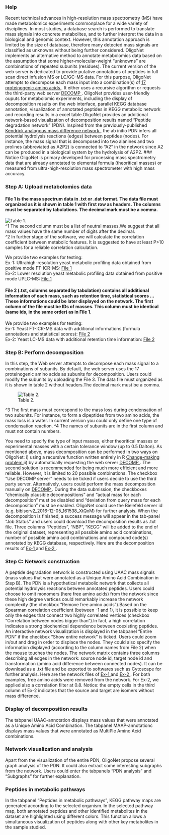 ### Help

Recent technical advances in high-resolution mass spectrometry (MS) have made metabolomics experiments commonplace for a wide variety of disciplines. In most studies, a database search is performed to translate mass signals into concrete metabolites, and to further interpret the data in a biological and genomic context. However, this annotation approach is limited by the size of database, therefore many detected mass signals are classified as unknowns without being further considered. OligoNet implements an alternative method to annotate metabolomics data based on the assumption that some higher-molecular-weight "unknowns" are combinations of repeated subunits (residues). The current version of the web server is dedicated to provide putative annotations of peptides in full scan direct infusion MS or LC/GC-MS data. For this purpose, OligoNet attempts to decompose each mass input into a combination(s) of  <a href="https://raw.githubusercontent.com/daniellyz/OligoNet/master/Demo/amino-acid-full.txt" target="_blank"> 17 proteinogenic amino acids </a>. It either uses a recursive algorithm or requests the third-party web server <a href="https://bibiserv2.cebitec.uni-bielefeld.de/decomp" target="_blank"> DECOMP </a>. OligoNet provides  user-friendly ouputs for metabolomic experiments, including the display of decomposition results on the web interface, parallel KEGG database annotation, visualization of annotated peptides in KEGG metabolic network and recording results in a excel table.OligoNet provides an additional network-based visualization of decomposition results named "Peptide degradation network" (PDN). Inspired from the previously-published <a href="https://www.ncbi.nlm.nih.gov/pubmed/22006638" target="_blank"> Kendrick analogous mass difference network </a>, the ab initio PDN infers all potential hydrolysis reactions (edges) between peptides (nodes). For instance, the mass signal that is decomposed into two alanines and two prolines (abbreviated as A2P2) is connected to "A2" in the network since A2 can be produced in a biological system by the hydrolysis of A2P2.
### Notice
OligoNet is primary developed for processing mass spectrometry data that are already annotated to elemental formula (theoritical masses)  or measured from ultra-high-resolution mass spectrometer with high mass accuracy. 

### Step A: Upload metabolomics data
#### File 1 is the mass spectrum data in .txt or .dat format. The data file must organized as it is shown in table 1 with first row as headers. The columns must be separated by tabulations. The decimal mark must be a comma.

![Table 1.](https://raw.githubusercontent.com/daniellyz/OligoNet/master/Demo/Tab1.JPG)  
^1 The second column must be a list of neutral masses.We suggest that all mass values have the same number of digits after the decimal.   
^2 In further stage of the software, we will calculate the correlation coefficient between metabolic features. It is suggested to have at least P>10 samples for a reliable correlation calculation.

We provide two examples for testing:  
Ex-1: Ultrahigh-resolution yeast metabolic profiling data obtained from positive mode FT-ICR-MS: 
<a href="https://raw.githubusercontent.com/daniellyz/OligoNet/master/Datasets/Yeast-FT-Pos.txt" target="_blank"> 
File 1 </a>  
Ex-2: Lower resolution yeast metabolic profiling data obtained from positive mode UPLC-MS: <a href="https://raw.githubusercontent.com/daniellyz/OligoNet/master/Datasets/Yeast-LC-Pos.txt" target="_blank"> File 1 </a>  

#### File 2 (.txt, columns separated by tabulation) contains all additional information of each mass, such as retention time, statistical scores ... These informations could be later displayed on the network. The first column of the file must be IDs of masses. This column must be identical (same ids, in the same order) as in File 1.

We provide two examples for testing:  
Ex-1: Yeast FT-ICR-MS data with additional informations (formula annotations and statistical scores): 
<a href="https://raw.githubusercontent.com/daniellyz/OligoNet/master/Datasets/Yeast-FT-Pos_additional.txt" target="_blank"> File 2 </a>  
Ex-2: Yeast LC-MS data with additional retention time information:
<a href="https://github.com/daniellyz/OligoNet/blob/master/Datasets/Yeast-LC-Pos-additional.txt"
target="_blank"> File 2 </a>

### Step B: Perform decomposition
In this step, the Web server attempts to decompose each mass signal to a combinations of subunits. By default, the web server uses the 17 proteinogenic amino acids as subunits for decomposition. Users could modify the subunits by uploading the File 3. The data file must organized as it is shown in table 2 without headers.The decimal mark must be a comma.

![Table 2.](https://raw.githubusercontent.com/daniellyz/OligoNet/master/Demo/Tab2.JPG)

^3 The first mass must correspond to the mass loss during condensation of two subunits. For instance, to form a dipeptides from two amino acids, the mass loss is a water. In current version you could only define one type of condensation reaction.
^4 The names of subunits are in the first column and must not contain numbers.

You need to specify the type of input masses, either theoritical masses or experimental masses with a certain tolerance window (up to 0.5 Dalton). As mentioned above, mass decomposition can be performed in two ways on OligoNet: i) using a recursive function written entirely in R <a href="http://algorithms.tutorialhorizon.com/dynamic-programming-coin-change-problem/" target="_blank"> 
Change-making problem </a> ii) by automatically requesting the web server <a href="https://bibiserv2.cebitec.uni-bielefeld.de/decomp" target="_blank"> DECOMP </a>. The second solution is recommended for being much more efficient and more reliable. However, it is limited to 20 possible combinations. The checkbox "Use DECOMP server" needs to be ticked if users decide to use the third party server. Alternatively, users could perform the mass decomposition manually on <a href="https://bibiserv2.cebitec.uni-bielefeld.de/decomp" target="_blank"> DECOMP </a>. During the data submission, the checkboxes "chemically plausible decompositions" and "actual mass for each decomposition" must be disabled and "deviation from query mass for each decomposition" must be enabled. OligoNet could use the Bielefeld server id (e.g. bibiserv2_2016-12-05_161538_XtQxM) for further analysis. When the decomposition is finished, a success message will appear in the tab-panel "Job Status" and users could download the decomposition results as .txt file. Three columns "Peptides", "NBP", "KEGG" will be added to the end of the original dataset, representing all possible amino acid combinations, number of possible amino acid combinations and compound code(s) annotated by KEGG database, respectively. Here are the decomposition results of
<a href="https://raw.githubusercontent.com/daniellyz/OligoNet/master/Demo/FT-annotation.txt" target="_blank"> 
Ex-1 </a> and <a href="https://raw.githubusercontent.com/daniellyz/OligoNet/master/Demo/LC-annotation.txt" target="_blank"> Ex-2 </a>.

### Step C: Network construction

A peptide degradation network is constructed using UAAC mass signals (mass values that were annotated as a Unique Amino Acid Combination in Step B). The PDN is a hypothetical metabolic network that collects all potential hydrolysis reactions between annotated peptides. Users could choose to omit monomers (here free amino acids) from the network since these high degree vertices could remarkably increase the network complexity (the checkbox "Remove free amino acids").Based on the Spearman correlation coefficient (between -1 and 1), it is possible to keep only the edges that connect two highly correlated vertices (checkbox "Correlation between nodes bigger than").In fact, a high correlation indicates a strong biochemical dependence between coexisting peptides. An interactive network visualization is displayed in the tabpanel "Entire PDN" if the checkbox "Show entire network" is ticked. Users could zoom in/out and drag in order to displace the nodes. They could also specify the information displayed (according to the column names from File 2) when the mouse touches the nodes. The network matrix contains three columns describing all edges in the network: source node id, target node id and transformation (amino acid difference between connected nodes). It can be download as a .txt file and be exported to softwares such as Cytoscape for further analysis. Here are the network files of <a href="https://raw.githubusercontent.com/daniellyz/OligoNet/master/Demo/FT-network.txt" target="_blank">
Ex-1 </a> and <a href="https://raw.githubusercontent.com/daniellyz/OligoNet/master/Demo/LC-network.txt" target="_blank"> Ex-2 </a>. For both examples, free amino acids were removed from the network. For Ex-2, we applied also a correlation filter at 0.8. Notice: the empty cells in the third column of Ex-2 indicates that the source and target are isomers without mass difference.

### Display of decomposition results

The tabpanel UAAC-annotation displays mass values that were annotated as a Unique Amino Acid Combination. The tabpanel MAAP-annotationc displays mass values that were annotated as MultiPle Amino Acid combinations. 

### Network visualization and analysis

Apart from the visualization of the entire PDN, OligoNet propose several graph analysis of the PDN. It could also extract some interesting subgraphs from the network. Users could enter the tabpanels "PDN analysis" and "Subgraphs" for further explanation. 

### Peptides in metabolic pathways

In the tabpanel "Peptides in metabolic pathways", KEGG pathway maps are generated according to the selected organism. In the selected pathway map, both annotated peptides and other identified metabolites in the dataset are highlighted using different colors. This function allows a simultaneous visualization of peptides along with other key metabolites in the sample studied.   



